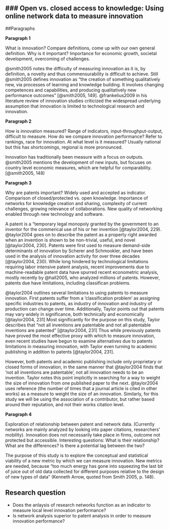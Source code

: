 ### Open vs. closed access to knowledge: Using online network data to measure innovation
-----------------------

##Paragraphs

**Paragraph 1**

What is innovation? Compare definitions, come up with our own general definition.
Why is it important? Importance for economic growth, societal development, overcoming of challenges.

@smith2005 notes the difficulty of measuring innovation as it is, by definition, a novelty and thus commensurability is difficult to achieve. Still @smith2005 defines innovation as "the creation of something qualitatively new, via processes of learning and knowledge building. It involves changing competences and capabilities, and producing qualitatively new performance outcomes" [@smith2005, 149]. @frankelius2009 in his literature review of innovation studies criticized the widespread underlying assumption that innovation is limited to technological research and innovation.

**Paragraph 2**

How is innovation measured? Range of indicators, input-throughput-output, difficult to measure.
How do we compare innovation performance? Refer to rankings, race for innovation.
At what level is it measured? Usually national but this has shortcomings, regional is more pronounced.

Innovation has traditionally been measure with a focus on outputs. @smith2005 mentions the development of new inputs, but focuses on country level economic measures, which are helpful for comparability. [@smith2005, 148)



**Paragraph 3**

Why are patents important? Widely used and accepted as indicator.
Comparison of closed/protected vs. open knowledge.
Importance of networks for knowledge creation and sharing, complexity of current challenges, growing relevance of collaborations.
New quality of networking enabled through new technology and software.

A patent is a "temporary legal monopoly granted by the government to an inventor for the commerical use of his or her invention [@taylor2004, 229). @taylor2004 goes on to describe the patent as a property right awarded when an invention is shown to be non-trivial, useful, and novel [@taylor2004, 230]. Patents were first used to measure demand-side determinants of innovation by Scherer and Schmookler, and have been used in the analysis of innovation activity for over three decades [@taylor2004, 230). While long hindered by technological limitations requiring labor intensive patent analysis, recent improvements due to machine-readable patent data have spurred recent econometric analysis, mostly recently by @hall2005, who analyzed millions of patents. However, patents due have limitations, including classifican problems.  

@taylor2004 outlines several limitations to using patents to measure innovation. First patents suffer from a 'classification problem' as assigning specific industries to patents, as industry of innovation and industry of production can change over time. Additionally, Taylor points out that patents may vary widely in significance, both technically and economically [@taylor2004, 231] Most significantly for the purpose on this study, Taylor describes that "not all inventions are patentable and not all patentable inventions are patented" [@taylor2004, 231] Thus while previously patents have proved the most effective proxy with which to measure innovation, even recent studies have begun to examine alternatives due to patents limitations in measuring innovation, with Taylor even turning to academic publishing in addition to patents [@taylor2004, 231].

However, both patents and academic publishing include only proprietary or closed forms of innovation, in the same manner that @taylor2004 finds that 'not all inventions are patentable', not all innovation needs to be an invention.  Taylor notes this point implicitly in searching for a way to weight the size of innovation from one published paper to the next. @taylor2004 uses reference (the number of times that a journal article is cited in other works) as a measure to weight the size of an innovation. Similarly, for this study we will be using the association of a contributor, but rather based around their reputation, and not their works citation level.  

**Paragraph 4**

Exploration of relationship between patent and network data.
(Currently networks are mainly analyzed by looking into paper citations, researchers' mobility).
Innovation does not necessarily take place in firms, outcome not protected but accessible.
Interesting questions: What is their relationship? What are the differences? Is there a potential lag between the two?

The purpose of this study is to explore the conceptual and statistical viability of a new metric by which we can measure innovation. New metrics are needed, because "too much energy has gone into squeezing the last bit of juice out of old data collected for different purposes relative to the design of new types of data" (Kenneth Arrow, quoted from Smith 2005, p. 148). 

## Research question
- Does the anlaysis of research networks function as an indicator to measure local level innovation performance?
- Is network analysis superior to patent analysis in order to measure innovation performance?

